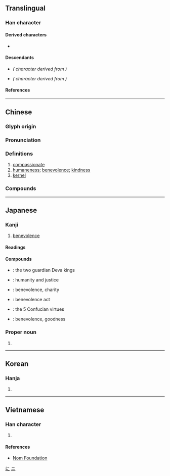 {{also|忈}}
{{character info/new}}
==Translingual==
{{stroke order|strokes=4}}

===Han character===
{{Han char|rn=9|rad=人|as=02|sn=4|four=21210|canj=OMM|ids=⿰亻二}}

====Derived characters====
* {{l|mul|[[𣲚]], [[𣏴]], [[𭸹]], [[𥄰]], [[𫴮]], [[𠣒]], [[芢]], [[𬿎]], [[𦓍]], [[𡛉]]}}

====Descendants====
* {{l|ja|に}} ''({{w|Hiragana}} character derived from {{w|Man'yōgana}})''
* {{l|ja|ニ}} ''({{w|Katakana}} character derived from {{w|Man'yōgana}})''

====References====
{{Han ref|kx=0091.070|dkj=00349|dj=0193.010|hdz=10107.010|uh=4EC1}}

[[Category:Han characters from which hiragana were derived|に]]
[[Category:Han characters from which katakana were derived|ニ]]

----

==Chinese==
{{zh-forms|alt=𡰥,忎,忈}}

===Glyph origin===
{{Han etym}}
{{Han compound|人|二|ls=psc|c1=p|c2=s}}

===Pronunciation===
{{zh-pron
|m=rén
|c=jan4
|h=
|mn=qz,tp,xm:lîn/kh,zz:jîn
|mn-t=ring5
|w=
|mc=y
|oc=y
|ma=
|cat=a,n
}}

===Definitions===
{{zh-hanzi}}

# [[compassionate]]
# [[humaneness]]; [[benevolence]]; [[kindness]]
# [[kernel]]

===Compounds===
{{zh-der|居仁由義|仁者|仁兄|依仁|仁風|仁壽|仁至義盡|仁言利博|仁德|仁愛|仁者樂山|仁政|宅心仁慈|仁洽|仁宇|不仁不義|仁愛之家|仁尊|仁丹|仁民愛物|志士仁人|宋襄之仁|仁瑞|仁智互見|仁義道德|婦人之仁|仁弟|大仁大義|仁術|履仁蹈義|壯烈成仁|仁厚|仁君|仁人志士|剛愎不仁|宋仁宗|仁心仁術|安仁鬢秋|宅心仁厚|仁義之師|一視同仁|同仁|仁心|仁人君子|仁慈|不仁|大仁|仁昭法外|仁惠|寬仁大度|布德施仁|仁聲|冠道履仁|仁王|奉揚仁風|仁恕|仁澤|仁人|仁孝|假仁假義|仁波切|尸鳩之仁|亞麻仁油|仁義|施仁布德|杏仁粉|杏仁茶|發政施仁|敦仁|種仁|施仁布恩|砂仁|積德累仁|桃仁|瞳仁|歸仁|求仁得仁|核仁|法外施仁|當仁不讓|瓜子仁|煦仁孑義|為富不仁|為仁不富|杏仁槽|杏仁|瓜仁|成仁|果仁|殘暴不仁|殷有三仁|止戈興仁|欖仁樹|成仁取義|松仁|杏仁豆腐|智仁勇|殺身成仁|施仁布澤|杏仁油|知水仁山|苡仁|觀過知仁|薏苡仁|絕仁棄義|見仁見知|麻仁|聖手仁心|至仁|麻痺不仁|麻木不仁|見智見仁|義粟仁漿|里仁為美|輔仁大學|純仁|見仁見智|蝦仁|薏仁|仁和坪}}

----

==Japanese==

===Kanji===
{{ja-kanji|grade=6|rs=人02}}

# [[benevolence]]

====Readings====
{{ja-readings
|goon=に, にん
|kanon=じん
|nanori=きみ, く, さと, しのぶ, じ, と, のり, ひと, ひとし, ひろ, ひろし, まこと, まさ, まさし, やす, よし
}}

====Compounds====
{{der-top|Compounds}}
* {{ja-r|仁王|におう}}: the two guardian Deva kings
* {{ja-r|仁義|じんぎ}}: humanity and justice
* {{ja-r|仁愛|じんあい}}: benevolence, charity
* {{ja-r|仁術|じんじゅつ}}: benevolence act
* {{ja-r|仁義礼智信|じんぎれいちしん}}: the 5 Confucian virtues
* {{ja-r|仁徳|じんとく}}: benevolence, goodness
{{der-bottom}}

===Proper noun===
{{ja-pos|ひとし|proper|じん|まさし}}

# {{given name|male|lang=ja}}

----

==Korean==

===Hanja===
{{ko-hanja|hangeul=인|rv=in|mr=in}}

# {{defn|lang=ko|sort=人02}}

----

==Vietnamese==

===Han character===
{{vi-hantu|[[nhân]], [[nhơn]]|rs=人02}}

# {{defn|lang=vi|sort=人02}}

====References====
* [http://nomfoundation.org/common/nom_details.php?codepoint=4ec1 Nom Foundation]